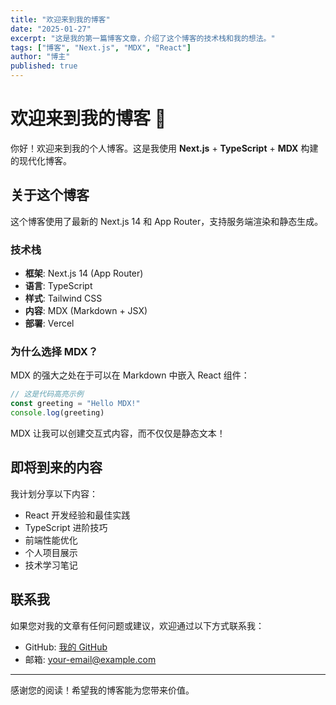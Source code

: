 ```yaml
---
title: "欢迎来到我的博客"
date: "2025-01-27"
excerpt: "这是我的第一篇博客文章，介绍了这个博客的技术栈和我的想法。"
tags: ["博客", "Next.js", "MDX", "React"]
author: "博主"
published: true
---
```



# 欢迎来到我的博客 🎉

你好！欢迎来到我的个人博客。这是我使用 **Next.js** + **TypeScript** + **MDX** 构建的现代化博客。

## 关于这个博客

<Callout type="info">
这个博客使用了最新的 Next.js 14 和 App Router，支持服务端渲染和静态生成。
</Callout>

### 技术栈

- **框架**: Next.js 14 (App Router)
- **语言**: TypeScript
- **样式**: Tailwind CSS  
- **内容**: MDX (Markdown + JSX)
- **部署**: Vercel

### 为什么选择 MDX？

MDX 的强大之处在于可以在 Markdown 中嵌入 React 组件：

```typescript
// 这是代码高亮示例
const greeting = "Hello MDX!"
console.log(greeting)
```

<Callout type="success">
MDX 让我可以创建交互式内容，而不仅仅是静态文本！
</Callout>

## 即将到来的内容

我计划分享以下内容：

- React 开发经验和最佳实践
- TypeScript 进阶技巧
- 前端性能优化
- 个人项目展示
- 技术学习笔记

## 联系我

如果您对我的文章有任何问题或建议，欢迎通过以下方式联系我：

- GitHub: [我的 GitHub](https://github.com)
- 邮箱: your-email@example.com

---

感谢您的阅读！希望我的博客能为您带来价值。

